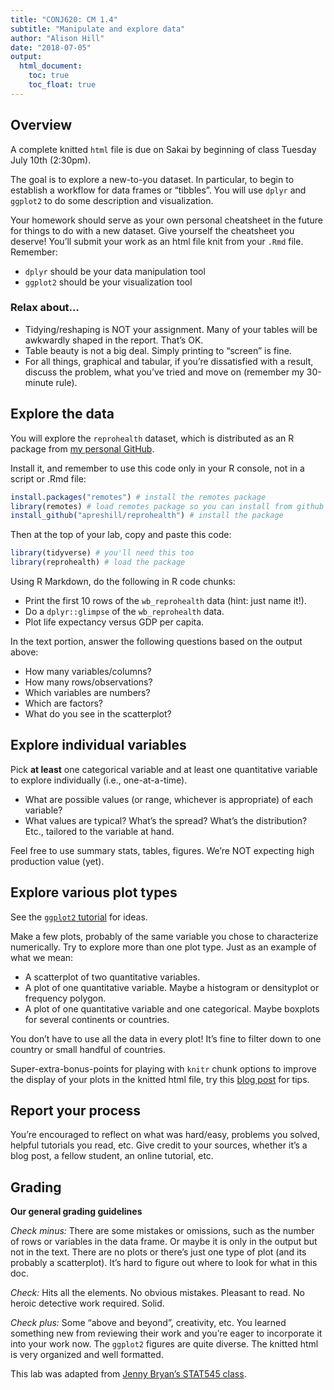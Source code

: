 ```yaml
---
title: "CONJ620: CM 1.4"
subtitle: "Manipulate and explore data"
author: "Alison Hill"
date: "2018-07-05"
output: 
  html_document:
    toc: true
    toc_float: true
---
```

## Overview

A complete knitted `html` file is due on Sakai by beginning of class Tuesday July 10th (2:30pm).

The goal is to explore a new-to-you dataset. In particular, to begin to establish a workflow for data frames or “tibbles”. You will use `dplyr` and `ggplot2` to do some description and visualization.

Your homework should serve as your own personal cheatsheet in the future for things to do with a new dataset. Give yourself the cheatsheet you deserve! You'll submit your work as an html file knit from your `.Rmd` file. Remember:

- `dplyr` should be your data manipulation tool
- `ggplot2` should be your visualization tool

### Relax about...

- Tidying/reshaping is NOT your assignment. Many of your tables will be awkwardly shaped in the report. That’s OK.
- Table beauty is not a big deal. Simply printing to “screen” is fine. 
- For all things, graphical and tabular, if you’re dissatisfied with a result, discuss the problem, what you’ve tried and move on (remember my 30-minute rule).



## Explore the data

You will explore the `reprohealth` dataset, which is distributed as an R package from [my personal GitHub](https://github.com/apreshill/reprohealth). 

Install it, and remember to use this code only in your R console, not in a script or .Rmd file:

``` r
install.packages("remotes") # install the remotes package
library(remotes) # load remotes package so you can install from github
install_github("apreshill/reprohealth") # install the package
```

Then at the top of your lab, copy and paste this code:

``` r
library(tidyverse) # you'll need this too
library(reprohealth) # load the package
```

Using R Markdown, do the following in R code chunks:

- Print the first 10 rows of the `wb_reprohealth` data (hint: just name it!).
- Do a `dplyr::glimpse` of the `wb_reprohealth` data.
- Plot life expectancy versus GDP per capita.

In the text portion, answer the following questions based on the output above:

- How many variables/columns?
- How many rows/observations?
- Which variables are numbers?
- Which are factors?
- What do you see in the scatterplot?


## Explore individual variables

Pick **at least** one categorical variable and at least one quantitative variable to explore individually (i.e., one-at-a-time).

- What are possible values (or range, whichever is appropriate) of each variable?
- What values are typical? What’s the spread? What’s the distribution? Etc., tailored to the variable at hand.

Feel free to use summary stats, tables, figures. We’re NOT expecting high production value (yet).


## Explore various plot types

See the [`ggplot2` tutorial](https://apreshill.github.io/data-vis-labs-2018/04-distributions.html) for ideas.

Make a few plots, probably of the same variable you chose to characterize numerically. Try to explore more than one plot type. Just as an example of what we mean:

- A scatterplot of two quantitative variables.
- A plot of one quantitative variable. Maybe a histogram or densityplot or frequency polygon.
- A plot of one quantitative variable and one categorical. Maybe boxplots for several continents or countries.

You don’t have to use all the data in every plot! It’s fine to filter down to one country or small handful of countries.

Super-extra-bonus-points for playing with `knitr` chunk options to improve the display of your plots in the knitted html file, try this [blog post](https://www.zevross.com/blog/2017/06/19/tips-and-tricks-for-working-with-images-and-figures-in-r-markdown-documents/) for tips.

## Report your process

You’re encouraged to reflect on what was hard/easy, problems you solved, helpful tutorials you read, etc. Give credit to your sources, whether it’s a blog post, a fellow student, an online tutorial, etc.

## Grading

__Our general grading guidelines__

_Check minus:_ There are some mistakes or omissions, such as the number of rows or variables in the data frame. Or maybe it is only in the output but not in the text. There are no plots or there’s just one type of plot (and its probably a scatterplot). It’s hard to figure out where to look for what in this doc.

_Check:_ Hits all the elements. No obvious mistakes. Pleasant to read. No heroic detective work required. Solid.

_Check plus:_ Some “above and beyond”, creativity, etc. You learned something new from reviewing their work and you’re eager to incorporate it into your work now. The `ggplot2` figures are quite diverse. The knitted html is very organized and well formatted.

This lab was adapted from [Jenny Bryan's STAT545 class](http://stat545.com/hw02_explore-gapminder-dplyr.html).